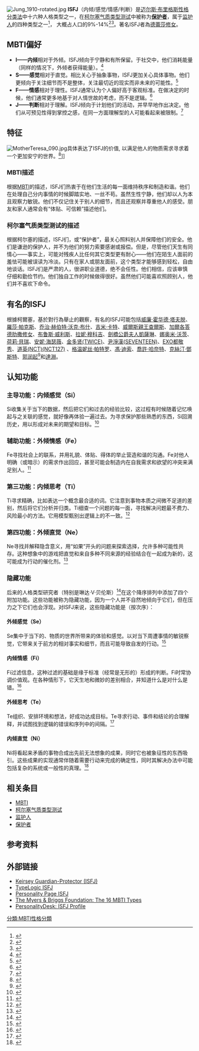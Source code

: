 {{noteTA
|G1 = 美国总统
|G2 = PoliticiansUK
|G3 = Show
|1=zh-cn:乔什·哈奈特; zh-hk:佐斯·夏利; zh-tw:喬許·哈奈特;
|2=zh-tw:克絲汀·鄧斯特;zh-hk:姬絲汀·登絲;zh-cn:柯尔斯滕·邓斯特;
|3=zh-hans:娜奥米·沃茨;zh-hk:娜奧美·屈絲;zh-tw:娜歐蜜·華茲;
}}
[[Image:Jung_1910-rotated.jpg|thumb]]
'''ISFJ'''（内倾/感觉/情感/判断）是[[迈尔斯·布里格斯性格分类法|迈尔斯·布里格斯性格分类法]]中十六种人格类型之一，在[[柯尔塞气质类型测试|柯尔塞气质类型测试]]中被称为'''[[保护者_(角色变异)|保护者]]'''，属于[[监护人_(气质类型)|监护人]]的四种类型之一<ref name=foundation>{{cite web|url=http://www.myersbriggs.org/my-mbti-personality-type/mbti-basics/the-16-mbti-types.asp|title=Myers-Briggs Foundation: The 16 MBTI Types|accessdate=2011-02-01|archive-url=https://web.archive.org/web/20090513191631/http://www.myersbriggs.org/my-mbti-personality-type/mbti-basics/the-16-mbti-types.asp|archive-date=2009-05-13|dead-url=yes}}</ref>，
大概占人口的9%-14%<ref>{{cite web|url=http://www.keirsey.com/handler.aspx?s=keirsey&f=fourtemps&tab=2&c=protector|title=Keirsey.com Portrait of the Protector|accessdate=10 January 2010|archive-date=2010-09-24|archive-url=https://web.archive.org/web/20100924010326/http://keirsey.com/handler.aspx?s=keirsey&f=fourtemps&tab=2&c=protector|dead-url=no}}</ref><ref>{{cite web|url=http://www.capt.org/mbti-assessment/estimated-frequencies.htm|title=CAPT|accessdate=2011-02-03|archive-date=2017-09-11|archive-url=https://web.archive.org/web/20170911215111/https://www.capt.org/mbti-assessment/estimated-frequencies.htm|dead-url=no}}</ref>。著名ISFJ者為[[德蕾莎修女|德蕾莎修女]]。

==MBTI偏好==
<!-- 這個模板是用於所有16種人格類型的。如要編輯，請將以下地址复制到地址欄：
http://zh.wikipedia.org/wiki/Template:MBTI%E5%81%8F%E5%A5%BD
請確認您的編輯能應用於所有類型。 -->
{{MBTI偏好}}
*'''I——内倾'''相对于外倾。ISFJ倾向于宁静和有所保留。于社交中，他们消耗能量（同样的情况下，外倾者获得能量）。<ref>{{cite web|url=http://changingminds.org/explanations/preferences/extravert_introvert.htm|title=Changing Minds: Extraversion vs. Introversion|accessdate=2011-02-03|archive-date=2011-03-08|archive-url=https://web.archive.org/web/20110308083548/http://changingminds.org/explanations/preferences/extravert_introvert.htm|dead-url=no}}</ref>
*'''S——感觉'''相对于直觉。相比关心于抽象事物，ISFJ更加关心具体事物。他们更倾向于关注细节而不是整体，关注最切近的现实而非未来的可能性。<ref>{{cite web|url=http://changingminds.org/explanations/preferences/sensing_intuiting.htm|title=Changing Minds: Sensing vs. Intuiting|accessdate=2011-02-03|archive-date=2011-01-23|archive-url=https://web.archive.org/web/20110123220334/http://changingminds.org/explanations/preferences/sensing_intuiting.htm|dead-url=no}}</ref>
*'''F——情感'''相对于理性。ISFJ通常认为个人偏好高于客观标准。在做决定的时候，他们通常更多地基于对人情世故的考虑，而不是逻辑。<ref>{{cite web|url=http://changingminds.org/explanations/preferences/thinking_feeling.htm|title=Changing Minds: Thinking vs. Feeling|accessdate=2011-02-03|archive-date=2011-03-06|archive-url=https://web.archive.org/web/20110306115756/http://changingminds.org/explanations/preferences/thinking_feeling.htm|dead-url=no}}</ref>
*'''J——判断'''相对于理解。ISFJ倾向于计划他们的活动，并早早地作出决定。他们从可预见性得到掌控之感，在同一方面理解型的人可能看起来被限制。<ref>{{cite web|url=http://changingminds.org/explanations/preferences/judging_perceiving.htm|title=Changing Minds: Judging vs. Perceiving|accessdate=2011-02-03|archive-date=2011-03-02|archive-url=https://web.archive.org/web/20110302000451/http://changingminds.org/explanations/preferences/judging_perceiving.htm|dead-url=no}}</ref>

==特征==
[[File:MotherTeresa_090.jpg|thumb]]具体表达了ISFJ的价值, 以满足他人的物质需求寻求着一个更加安宁的世界。<ref>{{cite web|url=http://keirsey.com/handler.aspx?s=keirsey&f=fourtemps&tab=2&c=protector|title=Keirsey.com Portrait of the Protector (ISFJ)|accessdate=20 December 2009|archive-date=2010-09-24|archive-url=https://web.archive.org/web/20100924010326/http://keirsey.com/handler.aspx?s=keirsey&f=fourtemps&tab=2&c=protector|dead-url=no}}</ref>]]
=== MBTI描述 ===
根据[[MBTI|MBTI]]的描述，ISFJ们热衷于在他们生活的每一面维持秩序和制造和谐。他们在处理自己分内事情的时候脚踏实地、一丝不苟。虽然生性宁静，他们却以人为本且观察力敏锐。他们不仅记住关于别人的细节，而且还观察并尊重他人的感受。朋友和家人通常会有“体贴、可信赖”描述他们。

=== 柯尔塞气质类型测试的描述 ===
根据柯尔塞的描述，ISFJ们，或“保护者”，最关心照料别人并保障他们的安全。他们是谦逊的保护人，并不为他们的努力索要感谢或报偿。但是，尽管他们天生有同情心——事实上，可能对残疾人比任何其它类型更有耐心——他们在陌生人面前的羞怯可能被误读为冷淡。只有在家人或朋友面前，这个类型才能够感到轻松，自由地谈话。ISFJ们是严肃的人，很讲职业道德，绝不会任性。他们相信，应该审慎仔细和勤俭节约。他们独自工作的时候做得很好。虽然他们可能喜欢照顾别人，他们并不喜欢下命令。

==有名的ISFJ==
根據柯爾塞，基於對行為舉止的觀察，有名的ISFJ可能包括[[威廉·霍华德·塔夫脱|威廉·霍华德·塔夫脱]]、[[羅莎·帕克斯|羅莎·帕克斯]]、[[乔治·赫伯特·沃克·布什|乔治·赫伯特·沃克·布什]]、[[吉米·卡特|吉米·卡特]]、[[威爾斯親王查爾斯|威爾斯親王查爾斯]]、[[加爾各答德肋撒修女|加爾各答德肋撒修女]]、[[布鲁斯·威利斯|布鲁斯·威利斯]]、[[拉妮·穆科吉|拉妮·穆科吉]]、[[劍橋公爵夫人凱薩琳|劍橋公爵夫人凱薩琳]]、[[娜奥米·沃茨|娜奥米·沃茨]]、[[荷莉·貝瑞|荷莉·貝瑞]]、[[安妮·海瑟薇|安妮·海瑟薇]]、[[多賢|金多贤]][[TWICE|(TWICE)]]、[[淨漢|尹淨漢]][[SEVENTEEN|(SEVENTEEN)]]、[[EXO|EXO]][[都敬秀|都敬秀]]、[[道英|道英]][[NCT|(NCT)]][[NCT127|(NCT127)]] 、[[格温妮丝·帕特罗|格温妮丝·帕特罗]]、[[馮·迪索|馮·迪索]]、[[喬許·哈奈特|喬許·哈奈特]]、[[克絲汀·鄧斯特|克絲汀·鄧斯特]]、[[郭潤起|郭润起]]<ref>{{cite web |title=List of Famous People With ISFJ Personality |url=https://www.personalityclub.com/blog/famous-isfj/ |accessdate=2020-07-02 |archive-date=2020-05-16 |archive-url=https://web.archive.org/web/20200516015944/https://www.personalityclub.com/blog/famous-isfj/ |dead-url=no }}</ref>和[[達淵|達淵]]。

==认知功能==
=== 主导功能：内倾感觉（Si） ===
Si收集关于当下的数据，然后把它们和过去的经验比较，这过程有时候随着记忆唤起与之关联的感觉，就好像再体验一遍过去。为寻求保护那些熟悉的东西，Si回溯历史，用以形成对未来的期望和目标。<ref name=Si>{{cite web|url=http://www.cognitiveprocesses.com/introvertedsensing.html|title=Cognitive Processes: Introverted sensing|accessdate=2011-02-03|archive-date=2010-12-16|archive-url=https://web.archive.org/web/20101216035335/http://www.cognitiveprocesses.com/introvertedsensing.html|dead-url=no}}</ref>
=== 辅助功能：外倾情感（Fe） ===
Fe寻找社会上的联系，并用礼貌、体贴、得体的举止营造和谐的沟通。Fe对他人明确（或暗示）的需求作出回应，甚至可能会制造内在自我需求和欲望的冲突来满足别人。<ref name=Fe>{{cite web|url=http://www.cognitiveprocesses.com/extravertedfeeling.html|title=Cognitive Processes: Extraverted Feeling|accessdate=2011-02-03|archive-date=2011-04-11|archive-url=https://web.archive.org/web/20110411044012/http://www.cognitiveprocesses.com/extravertedfeeling.html|dead-url=yes}}</ref>
=== 第三功能：内倾思考（Ti） ===
Ti寻求精确，比如表达一个概念最合适的词。它注意到事物本质之间微不足道的差别，然后将它们分析并归类。Ti细查一个问题的每一面，寻找解决问题最不费力、风险最小的方法。它用模型甄别出逻辑上的不一致。<ref name=Ti>{{cite web|url=http://www.cognitiveprocesses.com/introvertedthinking.html|title=Cognitive Processes: Introverted thinking|accessdate=2011-02-03|archive-date=2010-12-20|archive-url=https://web.archive.org/web/20101220071215/http://www.cognitiveprocesses.com/introvertedthinking.html|dead-url=yes}}</ref>
=== 第四功能：外倾直觉（Ne） ===
Ne寻找并解释隐含意义，用“如果”开头的问题来探索选择，允许多种可能性共存。这种想象中的游戏把直觉和来自多种不同来源的经验结合在一起成为新的，这可能成为行动的催化剂。<ref name=Ne>{{cite web|url=http://www.cognitiveprocesses.com/extravertedintuiting.html|title=Cognitive Processes: Extraverted intuition|accessdate=2011-02-03|archive-date=2010-12-18|archive-url=https://web.archive.org/web/20101218195554/http://www.cognitiveprocesses.com/extravertedintuiting.html|dead-url=yes}}</ref>
===隐藏功能===
后来的人格类型研究者（特别是琳达·V·贝伦斯）<ref>{{cite web|url=http://www.cognitiveprocesses.com/index.html|title=CognitiveProcesses.com|accessdate=2011-02-03|archive-date=2011-02-08|archive-url=https://web.archive.org/web/20110208153923/http://www.cognitiveprocesses.com/index.html|dead-url=yes}}</ref>在这个降序排列中添加了四个附加功能。这些功能被称为隐藏功能，因为一个人并不自然地倾向于它们，但在压力之下它们也会浮现。对ISFJ来说，这些隐藏功能是（按次序）：
==== 外倾感觉（Se）====
Se集中于当下的、物质的世界所带来的体验和感觉。以对当下周遭事情的敏锐察觉，它带来关于前方的相对事实和细节，而且可能导致自发的行动。<ref name=Se>{{cite web|url=http://www.cognitiveprocesses.com/extravertedsensing.html|title=Cognitive Processes: Extraverted Sensing|accessdate=2011-02-03|archive-date=2010-12-27|archive-url=https://web.archive.org/web/20101227214112/http://www.cognitiveprocesses.com/extravertedsensing.html|dead-url=yes}}</ref>
==== 内倾情感（Fi） ====
Fi过滤信息，这种过滤的基础是缘于标准（经常是无形的）形成的判断。Fi时常协调价值观。在各种情形下，它天生地和微妙的差别相合，并知道什么是对什么是错。<ref name=Fi>{{cite web|url=http://www.cognitiveprocesses.com/introvertedfeeling.html|title=Cognitive Processes: Introverted feeling|accessdate=2011-02-03|archive-date=2010-12-04|archive-url=https://web.archive.org/web/20101204091949/http://www.cognitiveprocesses.com/introvertedfeeling.html|dead-url=yes}}</ref>
==== 外倾思考（Te）====
Te组织、安排环境和想法，好成功达成目标。Te寻求行动、事件和结论的合理解释，并试图找到逻辑的错误和序列中的间隔。<ref name=Te>{{cite web|url=http://www.cognitiveprocesses.com/extravertedthinking.html|title=Cognitive Processes: Extraverted thinking|accessdate=2011-02-03|archive-date=2010-12-27|archive-url=https://web.archive.org/web/20101227224846/http://www.cognitiveprocesses.com/extravertedthinking.html|dead-url=no}}</ref>
==== 内倾直觉（Ni）====
Ni将看起来矛盾的事物合成出先前无法想象的成果，同时它也被象征性的东西吸引。这些成果的实现通常伴随着需要行动来完成的确定性，同时其解决办法中可能包括复杂的系统或一般性的真理。<ref name=Ni>{{cite web|url=http://www.cognitiveprocesses.com/introvertedintuiting.html|title=Cognitive Processes: Introverted intuition|accessdate=2011-02-03|archive-date=2010-12-27|archive-url=https://web.archive.org/web/20101227213948/http://www.cognitiveprocesses.com/introvertedintuiting.html|dead-url=yes}}</ref>

==相关条目==
*[[MBTI|MBTI]]
*[[柯尔塞气质类型测试|柯尔塞气质类型测试]]
*[[监护人_(气质类型)|监护人]]
*[[保护者_(角色变异)|保护者]]

==参考资料==
{{reflist|2}}

==外部链接==
* [http://keirsey.com/handler.aspx?s=keirsey&f=fourtemps&tab=2&c=protector Keirsey Guardian-Protector (ISFJ)]{{Wayback|url=http://keirsey.com/handler.aspx?s=keirsey&f=fourtemps&tab=2&c=protector |date=20100924010326 }}
* [http://typelogic.com/isfj.html TypeLogic ISFJ]{{Wayback|url=http://typelogic.com/isfj.html |date=20110320020452 }}
* [http://www.personalitypage.com/ISFJ.html Personality Page ISFJ]{{Wayback|url=http://www.personalitypage.com/ISFJ.html |date=20110128091800 }}
* [https://web.archive.org/web/20090513191631/http://www.myersbriggs.org/my-mbti-personality-type/mbti-basics/the-16-mbti-types.asp The Myers & Briggs Foundation: The 16 MBTI Types]
* [https://web.archive.org/web/20100316182731/http://www.personalitydesk.com/isfj-type-description.php PersonalityDesk: ISFJ Profile]

{{分析心理学}}

[[分類:MBTI性格分類|分類:MBTI性格分類]]